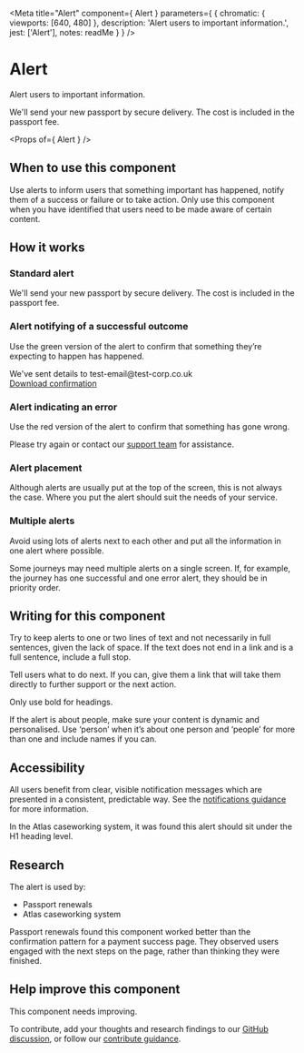 
<Meta
  title="Alert"
  component={ Alert }
  parameters={ {
    chromatic: { viewports: [640, 480] },
    description: 'Alert users to important information.',
    jest: ['Alert'],
    notes: readMe
  } }
/>

# Alert

Alert users to important information.

<Preview withToolbar>
  <Story name="Alert">
    <Alert heading="New passport">
      We'll send your new passport by secure delivery. The cost is included in the passport fee.
    </Alert>
  </Story>
</Preview>

<Props of={ Alert } />

## When to use this component

Use alerts to inform users that something important has happened, notify them of a success or failure or to take action.
Only use this component when you have identified that users need to be made aware of certain content.

## How it works
### Standard alert

<Preview>
  <Story name="Standard">
    <Alert heading="New passport">
      We'll send your new passport by secure delivery. The cost is included in the passport fee.
    </Alert>
  </Story>
</Preview>

### Alert notifying of a successful outcome

Use the green version of the alert to confirm that something they’re expecting to happen has happened.

<Preview>
  <Story name="Success">
    <Alert heading="Payment successful" classModifiers="success">
      We've sent details to test-email@test-corp.co.uk <br /><a href="#">Download confirmation</a>
    </Alert>
  </Story>
</Preview>

### Alert indicating an error

Use the red version of the alert to confirm that something has gone wrong.

<Preview>
  <Story name="Error">
    <Alert heading="Payment unsuccessful" classModifiers="error">
      Please try again or contact our <a href="#">support team</a> for assistance.
    </Alert>
  </Story>
</Preview>

### Alert placement

Although alerts are usually put at the top of the screen, this is not always the case. Where you put the alert should suit the needs of your service.

### Multiple alerts

Avoid using lots of alerts next to each other and put all the information in one alert where possible.

Some journeys may need multiple alerts on a single screen. If, for example, the journey has one successful and one error alert, they should be in priority order.

## Writing for this component

Try to keep alerts to one or two lines of text and not necessarily in full sentences, given the lack of space. If the text does not end in a link and is a full sentence, include a full stop.

Tell users what to do next. If you can, give them a link that will take them directly to further support or the next action.

Only use bold for headings.

If the alert is about people, make sure your content is dynamic and personalised. Use ‘person’ when it’s about one person and ‘people’ for more than one and include names if you can.

## Accessibility

All users benefit from clear, visible notification messages which are presented in a consistent, predictable way. See the <a href="/accessibility/notifications">notifications guidance</a> for more information.

In the Atlas caseworking system, it was found this alert should sit under the H1 heading level.

## Research

The alert is used by:

- Passport renewals
- Atlas caseworking system

Passport renewals found this component worked better than the confirmation pattern for a payment success page.
They observed users engaged with the next steps on the page, rather than thinking they were finished.

## Help improve this component

This component needs improving.

To contribute, add your thoughts and research findings to our [GitHub discussion](https://github.com/UKHomeOffice/design-system/discussions/358), or follow our [contribute guidance](/get-involved).
